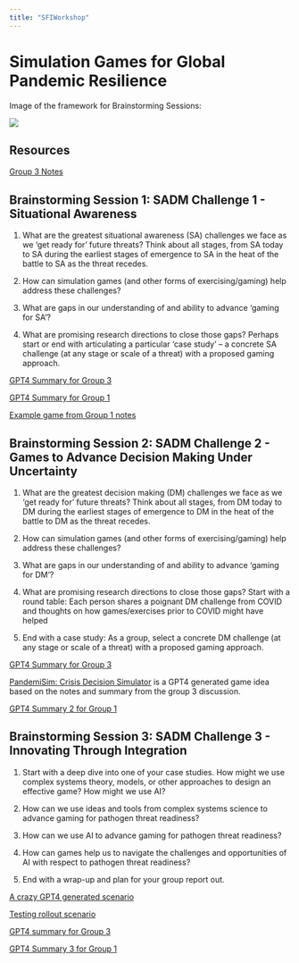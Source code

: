 ```yaml
---
title: "SFIWorkshop"
---
```


# Simulation Games for Global Pandemic Resilience

Image of the framework for Brainstorming Sessions:

![](IMG_3179.png)

## Resources

[Group 3 Notes](https://docs.google.com/document/d/1pwQjENZ7vvaONNoqZ1YW-1qE-QGNw14vVcMjAWRTqbQ/edit#heading=h.vsg4onhlh4b1)

## **Brainstorming Session 1:** SADM Challenge 1 - Situational Awareness

1.  What are the greatest situational awareness (SA) challenges we face as we 'get ready for' future threats? Think about all stages, from SA today to SA during the earliest stages of emergence to SA in the heat of the battle to SA as the threat recedes.

2.  How can simulation games (and other forms of exercising/gaming) help address these challenges?

3.  What are gaps in our understanding of and ability to advance 'gaming for SA'?

4.  What are promising research directions to close those gaps? Perhaps start or end with articulating a particular 'case study' -- a concrete SA challenge (at any stage or scale of a threat) with a proposed gaming approach.

[GPT4 Summary for Group 3](GPT4summary.qmd)

[GPT4 Summary for Group 1](GPT4summaryG1S1.qmd)

[Example game from Group 1 notes](SAgamegroup1.qmd)

## **Brainstorming Session 2:** SADM Challenge 2 - Games to Advance Decision Making Under Uncertainty

1.  What are the greatest decision making (DM) challenges we face as we 'get ready for' future threats? Think about all stages, from DM today to DM during the earliest stages of emergence to DM in the heat of the battle to DM as the threat recedes.

2.  How can simulation games (and other forms of exercising/gaming) help address these challenges?

3.  What are gaps in our understanding of and ability to advance 'gaming for DM'?

4.  What are promising research directions to close those gaps? Start with a round table: Each person shares a poignant DM challenge from COVID and thoughts on how games/exercises prior to COVID might have helped

5.  End with a case study: As a group, select a concrete DM challenge (at any stage or scale of a threat) with a proposed gaming approach.

[GPT4 Summary for Group 3](DecisionsGPT4Group3.qmd)

[PandemiSim: Crisis Decision Simulator](Pandemisim.qmd) is a GPT4 generated game idea based on the notes and summary from the group 3 discussion.

[GPT4 Summary 2 for Group 1](GPT4summaryG1S2.qmd)

## **Brainstorming Session 3:** SADM Challenge 3 - Innovating Through Integration

1. Start with a deep dive into one of your case studies. How might we use complex systems theory, models, or other approaches to design an effective game? How might we use AI?

2. How can we use ideas and tools from complex systems science to advance gaming for pathogen threat readiness?

3. How can we use AI to advance gaming for pathogen threat readiness?

4. How can games help us to navigate the challenges and opportunities of AI with respect to pathogen threat readiness?

5. End with a wrap-up and plan for your group report out. 

[A crazy GPT4 generated scenario](XP7.qmd)

[Testing rollout scenario](Testingrollout.qmd)

[GPT4 summary for Group 3](GPT4summary.qmd)

[GPT4 Summary 3 for Group 1](GPT4summaryG1S3.qmd)

